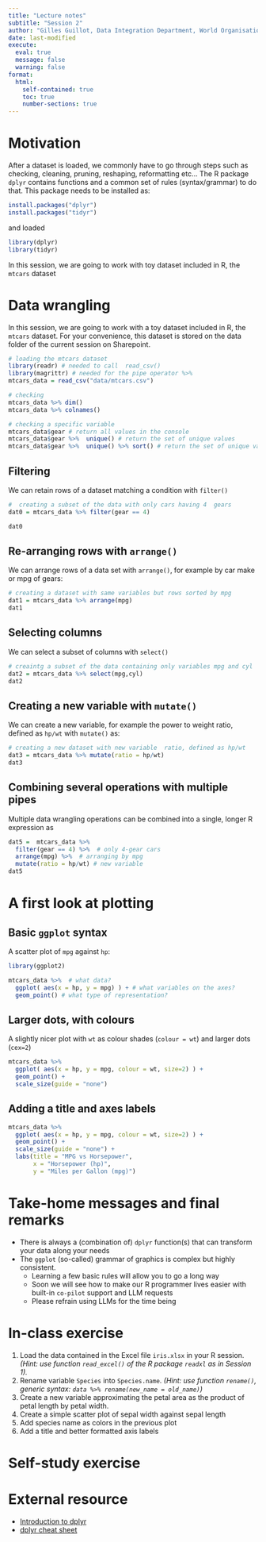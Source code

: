 ```yaml
---
title: "Lecture notes"
subtitle: "Session 2"
author: "Gilles Guillot, Data Integration Department, World Organisation for Animal Health"
date: last-modified
execute: 
  eval: true
  message: false
  warning: false
format:
  html:
    self-contained: true
    toc: true
    number-sections: true
---
```



# Motivation

After a dataset is loaded, we commonly have to go through steps such as checking, cleaning, pruning, reshaping, reformatting etc... 
The R package `dplyr` contains functions and a common set of rules (syntax/grammar) to do that. 
This package needs to be installed as:

```r
install.packages("dplyr")
install.packages("tidyr")
```

and loaded 

```r
library(dplyr)
library(tidyr)
```


In this session, we are going to work with  toy dataset included in R, the `mtcars` dataset 

# Data wrangling

In this session, we are going to work with a toy dataset included in R, the `mtcars` dataset.
For your convenience, this dataset is stored on the data folder of the current session on Sharepoint.

```r
# loading the mtcars dataset
library(readr) # needed to call  read_csv()
library(magrittr) # needed for the pipe operator %>% 
mtcars_data = read_csv("data/mtcars.csv")

# checking
mtcars_data %>% dim()
mtcars_data %>% colnames()

# checking a specific variable
mtcars_data$gear # return all values in the console
mtcars_data$gear %>%  unique() # return the set of unique values
mtcars_data$gear %>%  unique() %>% sort() # return the set of unique values and sort them 


```

## Filtering

We can retain rows of a dataset matching a condition with `filter()`

```r
#  creating a subset of the data with only cars having 4  gears
dat0 = mtcars_data %>% filter(gear == 4) 

dat0
```




## Re-arranging rows with `arrange()`

We can arrange rows of a data set with `arrange()`, for example by car make or mpg of gears:

```r
# creating a dataset with same variables but rows sorted by mpg
dat1 = mtcars_data %>% arrange(mpg)
dat1
```

## Selecting columns

We can select a subset of columns with `select()` 

```r
# creaintg a subset of the data containing only variables mpg and cyl
dat2 = mtcars_data %>% select(mpg,cyl)
dat2
```



## Creating a new variable with `mutate()`

We can create a new variable, for example the power to weight ratio, defined as `hp/wt` with `mutate()` as:

```r
# creating a new dataset with new variable  ratio, defined as hp/wt
dat3 = mtcars_data %>% mutate(ratio = hp/wt)
dat3
```


## Combining several operations with multiple pipes

Multiple data wrangling operations can be combined into a single, longer R expression as

```r
dat5 =  mtcars_data %>% 
  filter(gear == 4) %>%  # only 4-gear cars
  arrange(mpg) %>%  # arranging by mpg
  mutate(ratio = hp/wt) # new variable
dat5
```


# A first look at plotting

## Basic `ggplot` syntax

A scatter plot of `mpg` against `hp`:

```r
library(ggplot2)

mtcars_data %>%  # what data?
  ggplot( aes(x = hp, y = mpg) ) + # what variables on the axes?
  geom_point() # what type of representation?
```

## Larger dots, with colours 

A slightly nicer plot with `wt` as colour shades (`colour = wt`) and larger dots (`cex=2`)

```r
mtcars_data %>% 
  ggplot( aes(x = hp, y = mpg, colour = wt, size=2) ) +
  geom_point() + 
  scale_size(guide = "none")
```

## Adding a title and axes labels

```r
mtcars_data %>% 
  ggplot( aes(x = hp, y = mpg, colour = wt, size=2) ) +
  geom_point() +
  scale_size(guide = "none") + 
  labs(title = "MPG vs Horsepower",
       x = "Horsepower (hp)",
       y = "Miles per Gallon (mpg)") 
```

# Take-home messages and final remarks



- There is always a (combination of) `dplyr` function(s) that can transform your data along your needs
- The `ggplot` (so-called) grammar of graphics is complex but highly consistent.
   + Learning a few basic rules will allow you to go a long way
   + Soon we will see how to make our R programmer lives easier with built-in `co-pilot` support and LLM requests
   + Please refrain using LLMs for the time being

# In-class exercise

1. Load the data contained in the Excel file `iris.xlsx` in your R session. _(Hint: use function `read_excel()` of the R package `readxl` as in Session 1)._
2. Rename variable `Species` into `Species.name`. _(Hint: use function `rename()`, generic syntax: `data %>% rename(new_name = old_name)`)_
3. Create a new variable approximating the petal area as the product of petal length by petal width.
4. Create a simple scatter plot of sepal width against sepal length
5. Add species name as colors in the previous plot
6. Add a title and better formatted axis labels


# Self-study exercise

# External resource

- [Introduction to dplyr](https://cloud.r-project.org/web/packages/dplyr/vignettes/dplyr.html)
<!-- - [dplyr overview](https://dplyr.tidyverse.org/) -->
- [dplyr cheat sheet](https://github.com/rstudio/cheatsheets/blob/main/data-transformation.pdf)
